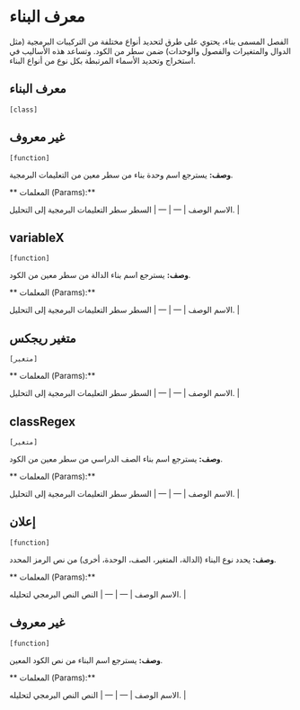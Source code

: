 # معرف البناء

الفصل المسمى بناء، يحتوي على طرق لتحديد أنواع مختلفة من التركيبات البرمجية
  (مثل الدوال والمتغيرات والفصول والوحدات) ضمن سطر من الكود.
  وتساعد هذه الأساليب في استخراج وتحديد الأسماء المرتبطة بكل نوع من أنواع البناء.



## معرف البناء 
`[class]`
 


## غير معروف 
`[function]`
 
**وصف:**
يسترجع اسم وحدة بناء من سطر معين من التعليمات البرمجية.
     
      

** المعلمات (Params):**

<unk> الاسم <unk> الوصف <unk>
| --- | --- |
<unk> السطر <unk> سطر التعليمات البرمجية إلى التحليل. |



## variableX 
`[function]`
 
**وصف:**
يسترجع اسم بناء الدالة من سطر معين من الكود.
     
      

** المعلمات (Params):**

<unk> الاسم <unk> الوصف <unk>
| --- | --- |
<unk> السطر <unk> سطر التعليمات البرمجية إلى التحليل. |



## متغير ريجكس 
`[متغير]`
 
** المعلمات (Params):**

<unk> الاسم <unk> الوصف <unk>
| --- | --- |
<unk> السطر <unk> سطر التعليمات البرمجية إلى التحليل. |



## classRegex 
`[متغير]`
 
**وصف:**
يسترجع اسم بناء الصف الدراسي من سطر معين من الكود.
     
      

** المعلمات (Params):**

<unk> الاسم <unk> الوصف <unk>
| --- | --- |
<unk> السطر <unk> سطر التعليمات البرمجية إلى التحليل. |



## إعلان 
`[function]`
 
**وصف:**
يحدد نوع البناء (الدالة، المتغير، الصف، الوحدة، أخرى) من نص الرمز المحدد.
     
      

** المعلمات (Params):**

<unk> الاسم <unk> الوصف <unk>
| --- | --- |
<unk> النص <unk> النص البرمجي لتحليله. |



## غير معروف 
`[function]`
 
**وصف:**
يسترجع اسم البناء من نص الكود المعين.
     
      

** المعلمات (Params):**

<unk> الاسم <unk> الوصف <unk>
| --- | --- |
<unk> النص <unk> النص البرمجي لتحليله. |

